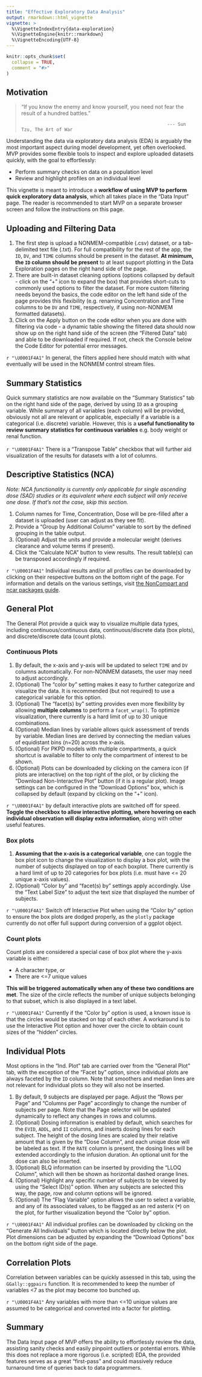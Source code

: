 ```yaml
---
title: "Effective Exploratory Data Analysis"
output: rmarkdown::html_vignette
vignette: >
  %\VignetteIndexEntry{data-exploration}
  %\VignetteEngine{knitr::rmarkdown}
  %\VignetteEncoding{UTF-8}
---
```


```r
knitr::opts_chunk$set(
  collapse = TRUE,
  comment = "#>"
)
```

## Motivation  

> "If you know the enemy and know yourself, you need not fear the result of a hundred battles."
>
>                                                           --- Sun Tzu, The Art of War

Understanding the data via exploratory data analysis (EDA) is arguably the most important aspect during model development, yet often overlooked.
MVP provides some flexible tools to inspect and explore uploaded datasets quickly, with the goal to effortlessly:  

* Perform summary checks on data on a population level
* Review and highlight profiles on an individual level

This vignette is meant to introduce a __workflow of using MVP to perform quick exploratory data analysis__, which all takes place in the "Data Input" page. The reader is recommended to start MVP on a separate browser screen and follow the instructions on this page.

## Uploading and Filtering Data

1. The first step is upload a NONMEM-compatible (.csv) dataset, or a tab-delimited text file (.txt). For full compatibility for the rest of the app, the `ID`, `DV`, and `TIME` columns should be present in the dataset. __At minimum, the `ID` column should be present__ to at least support plotting in the Data Exploration pages on the right hand side of the page.  
2. There are built-in dataset cleaning options (options collapsed by default - click on the "+" icon to expand the box) that provides short-cuts to commonly used options to filter the dataset. For more custom filtering needs beyond the basics, the code editor on the left hand side of the page provides this flexibility (e.g. renaming Concentration and Time columns to be `DV` and `TIME`, respectively, if using non-NONMEM formatted datasets). 
3. Click on the Apply button on the code editor when you are done with filtering via code - a dynamic table showing the filtered data should now show up on the right hand side of the screen (the "Filtered Data" tab) and able to be downloaded if required. If not, check the Console below the Code Editor for potential error messages.

`r "\U0001F4A1"` In general, the filters applied here should match with what eventually will be used in the NONMEM control stream files.

## Summary Statistics  

Quick summary statistics are now available on the "Summary Statistics" tab on the right hand side of the page, derived by using `ID` as a grouping variable. While summary of all variables (each column) will be provided, obviously not all are relevant or applicable, especially if a variable is a categorical (i.e. discrete) variable. However, this is a __useful functionality to review summary statistics for continuous variables__ e.g. body weight or renal function.  
\
`r "\U0001F4A1"` There is a "Transpose Table" checkbox that will further aid visualization of the results for datasets with a lot of columns.

## Descriptive Statistics (NCA)

_Note: NCA functionality is currently only applicable for single ascending dose (SAD) studies or its equivalent where each subject will only receive one dose. If that's not the case, skip this section._

1. Column names for Time, Concentration, Dose will be pre-filled after a dataset is uploaded (user can adjust as they see fit).  
2. Provide a "Group by Additional Column" variable to sort by the defined grouping in the table output.  
3. (Optional) Adjust the units and provide a molecular weight (derives clearance and volume terms if present).  
4. Click the "Calculate NCA" button to view results. The result table(s) can be transposed accordingly if required.  

`r "\U0001F4A1"` Individual results and/or all profiles can be downloaded by clicking on their respective buttons on the bottom right of the page. For information and details on the various settings, visit [the NonCompart and ncar packages guide](https://asancpt.github.io/book-ncar-en/methods.html#r-packages-noncompart-and-ncar/){target="_blank"}.

## General Plot

The General Plot provide a quick way to visualize multiple data types, including continuous/continuous data, continuous/discrete data (box plots), and discrete/discrete data (count plots).

### Continuous Plots

1. By default, the x-axis and y-axis will be updated to select `TIME` and `DV` columns automatically. For non-NONMEM datasets, the user may need to adjust accordingly.  
2. (Optional) The "color by" setting makes it easy to further categorize and visualize the data. It is recommended (but not required) to use a categorical variable for this option.  
3. (Optional) The "facet(s) by" setting provides even more flexibility by allowing __multiple columns__ to perform a `facet_wrap()`. To optimize visualization, there currently is a hard limit of up to 30 unique combinations.
4. (Optional) Median lines by variable allows quick assessment of trends by variable. Median lines are derived by connecting the median values of equidistant bins (n=20) across the x-axis.
5. (Optional) For PKPD models with multiple compartments, a quick shortcut is available to filter to only the compartment of interest to be shown.
6. (Optional) Plots can be downloaded by clicking on the camera icon (if plots are interactive) on the top right of the plot, or by clicking the "Download Non-Interactive Plot" button (if it is a regular plot). Image settings can be configured in the "Download Options" box, which is collapsed by default (expand by clicking on the "+" icon).

`r "\U0001F4A1"` by default interactive plots are switched off for speed. __Toggle the checkbox to allow interactive plotting, where hovering on each individual observation will display extra information__, along with other useful features.

### Box plots 

1. __Assuming that the x-axis is a categorical variable__, one can toggle the box plot icon to change the visualization to display a box plot, with the number of subjects displayed on top of each boxplot. There currently is a hard limit of up to 20 categories for box plots (i.e. must have <= 20 unique x-axis values).
2. (Optional) "Color by" and "facet(s) by" settings apply accordingly.  Use the "Text Label Size" to adjust the text size that displayed the number of subjects.

`r "\U0001F4A1"` Switch off Interactive Plot when using the "Color by" option to ensure the box plots are dodged properly, as the `plotly` package currently do not offer full support during conversion of a ggplot object.

### Count plots

Count plots are considered a special case of box plot where the y-axis variable is either:

* A character type, or
* There are <=7 unique values

__This will be triggered automatically when any of these two conditions are met__. The size of the circle reflects the number of unique subjects belonging to that subset, which is also displayed in a text label.  

`r "\U0001F4A1"` Currently if the "Color by" option is used, a known issue is that the circles would be stacked on top of each other. A workaround is to use the Interactive Plot option and hover over the circle to obtain count sizes of the "hidden" circles.


## Individual Plots

Most options in the "Ind. Plot" tab are carried over from the "General Plot" tab, with the exception of the "Facet by" option, since individual plots are always faceted by the `ID` column. Note that smoothers and median lines are not relevant for individual plots so they will also not be inserted. 

1. By default, 9 subjects are displayed per page. Adjust the "Rows per Page" and "Columns per Page" accordingly to change the number of subjects per page. Note that the Page selector will be updated dynamically to reflect any changes in rows and columns.  
2. (Optional) Dosing information is enabled by default, which searches for the `EVID`, `ADDL`, and `II` columns, and inserts dosing lines for each subject. The height of the dosing lines are scaled by their relative amount that is given by the "Dose Column", and each unique dose will be labeled as text. If the `RATE` column is present, the dosing lines will be extended accordingly to the infusion duration. An optional unit for the dose can also be inserted.
3. (Optional) BLQ information can be inserted by providing the "LLOQ Column", which will then be shown as horizontal dashed orange lines.
4. (Optional) Highlight any specific number of subjects to be viewed by using the "Select ID(s)" option. When any subjects are selected this way, the page, row and column options will be ignored.
5. (Optional) The "Flag Variable" option allows the user to select a variable, and any of its associated values, to be flagged as an red asterix (**`*`**) on the plot, for further visualization beyond the "Color by" option.

`r "\U0001F4A1"` All individual profiles can be downloaded by clicking on the "Generate All Individuals" button which is located directly below the plot. Plot dimensions can be adjusted by expanding the "Download Options" box on the bottom right side of the page.


## Correlation Plots

Correlation between variables can be quickly assessed in this tab, using the `GGally::ggpairs` function. It is recommended to keep the number of variables <7 as the plot may become too bunched up.  

`r "\U0001F4A1"` Any variables with more than <=10 unique values are assumed to be categorical and converted into a factor for plotting.

## Summary

The Data Input page of MVP offers the ability to effortlessly review the data, assisting sanity checks and easily pinpoint outliers or potential errors. While this does not replace a more rigorous (i.e. scripted) EDA, the provided features serves as a great "first-pass" and could massively reduce turnaround time of queries back to data programmers.
